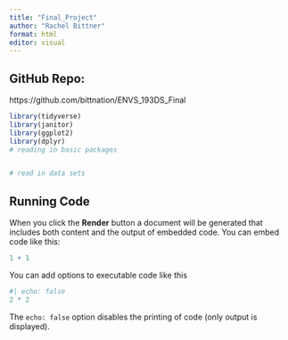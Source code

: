 ```yaml
---
title: "Final_Project"
author: "Rachel Bittner"
format: html
editor: visual
---
```


## GitHub Repo:
https://github.com/bittnation/ENVS_193DS_Final

```r

library(tidyverse)
library(janitor)
library(ggplot2)
library(dplyr)
# reading in basic packages


# read in data sets
```


## Running Code

When you click the **Render** button a document will be generated that includes both content and the output of embedded code. You can embed code like this:

```r
1 + 1
```

You can add options to executable code like this

```r
#| echo: false
2 * 2
```

The `echo: false` option disables the printing of code (only output is displayed).
